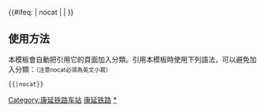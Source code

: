{{鐵道路線|
| 模板名稱 = 康延铁路
| 名稱 = [[康延铁路]]
| 代表色 = #0033c9
| Logo = [[File:China Railways.svg|17px]]
| 背景顏色 = #FFFFFF
| 車站列表 = [[康庄站 (北京)|康庄]] - [[延庆站|延庆]]
}}
<includeonly>{{#ifeq: {{{1}}} | nocat | <!--空--> | [[Category:康延铁路车站]] }}</includeonly><noinclude>

==使用方法==
本模板會自動把引用它的頁面加入分類。引用本模板時使用下列語法，可以避免加入分類：<small>（注意nocat必須為英文小寫）</small>
 <nowiki>{{</nowiki>{{PAGENAME}}<nowiki>|nocat}}</nowiki>
[[Category:中國鐵路路線模板|康延铁路]]
[[Category:康延铁路车站|*]]
</noinclude>